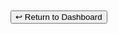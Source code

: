 


<br/>

<div className='h-[810px] w-[1440px]'>
  <TableauEmbed
    src='https://us-west-2a.online.tableau.com/t/embedtableau/views/PacificaPayForecaster/PayForecaster'
    height='800px'
    width='1400px'
    WebEdit
  />
</div>

<br/>

<Button className="bg-[#E14462] ml-12">
  <Link
    href="/pay"
  >
  ↩ Return to Dashboard
  </Link>
</Button>
